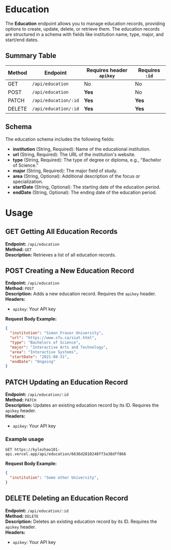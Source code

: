 # Education

The **Education** endpoint allows you to manage education records, providing options to create, update, delete, or retrieve them. The education records are structured in a schema with fields like institution name, type, major, and start/end dates.

## Summary Table

| **Method**   | **Endpoint**              | **Requires header `apikey`** | **Requires `:id`** |
|--------------|---------------------------|-----------------------|--------------------|
| <Badge variant="get">GET</Badge>    | `/api/education`           | No                    | No                 |
| <Badge variant="post">POST</Badge>   | `/api/education`           | **Yes**                  | No                 |
| <Badge variant="patch">PATCH</Badge>  | `/api/education/:id`       | **Yes**                   | **Yes**                |
| <Badge variant="delete" >DELETE</Badge> | `/api/education/:id`       | **Yes**                   | **Yes**                |


## Schema

The education schema includes the following fields:

- **institution** (String, Required): Name of the educational institution.
- **url** (String, Required): The URL of the institution's website.
- **type** (String, Required): The type of degree or diploma, e.g., "Bachelor of Science."
- **major** (String, Required): The major field of study.
- **area** (String, Optional): Additional description of the focus or specialization.
- **startDate** (String, Optional): The starting date of the education period.
- **endDate** (String, Optional): The ending date of the education period.

# Usage 

## <Badge variant="get">GET</Badge> Getting All Education Records

**Endpoint:** `/api/education`  
**Method:** `GET`  
**Description:** Retrieves a list of all education records.

## <Badge variant="post">POST</Badge> Creating a New Education Record

**Endpoint:** `/api/education`  
**Method:** `POST`  
**Description:** Adds a new education record. Requires the `apikey` header.  
**Headers:**

- `apikey`: Your API key

**Request Body Example:**

```json
{
  "institution": "Simon Fraser University",
  "url": "https://www.sfu.ca/siat.html",
  "type": "Bachelors of Science",
  "major": "Interactive Arts and Technology",
  "area": "Interactive Systems",
  "startDate": "2021-08-31",
  "endDate": "Ongoing"
}
```

## <Badge variant="patch">PATCH</Badge> Updating an Education Record

**Endpoint:** `/api/education/:id`  
**Method:** `PATCH`  
**Description:** Updates an existing education record by its ID. Requires the `apikey` header.  
**Headers:**

- `apikey`: Your API key

### Example usage
```http
GET https://kylezhao101-api.vercel.app/api/education/6636d2810248ff3a38dff866
```

**Request Body Example:**

```json
{
  "institution": "Some other University",
}
```

## <Badge variant="delete">DELETE</Badge> Deleting an Education Record

**Endpoint:** `/api/education/:id`    
**Method:** `DELETE`  
**Description:** Deletes an existing education record by its ID. Requires the `apikey` header.  
**Headers:**

- `apikey`: Your API key